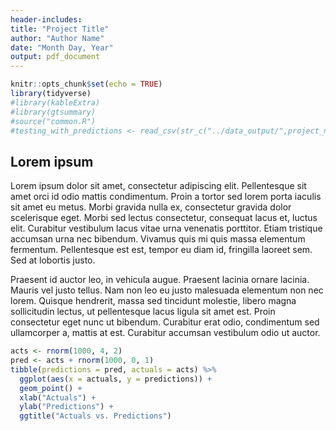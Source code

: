 ```yaml
---
header-includes:
title: "Project Title"
author: "Author Name"
date: "Month Day, Year"
output: pdf_document
---
```


```r
knitr::opts_chunk$set(echo = TRUE)
library(tidyverse)
#library(kableExtra)
#library(gtsummary)
#source("common.R")
#testing_with_predictions <- read_csv(str_c("../data_output/",project_name,"_testing_w_predictions_",Sys.Date(), ".csv"))

```

## Lorem ipsum
Lorem ipsum dolor sit amet, consectetur adipiscing elit. Pellentesque sit amet orci id odio mattis condimentum. Proin a tortor sed lorem porta iaculis sit amet eu metus. Morbi gravida nulla ex, consectetur gravida dolor scelerisque eget. Morbi sed lectus consectetur, consequat lacus et, luctus elit. Curabitur vestibulum lacus vitae urna venenatis porttitor. Etiam tristique accumsan urna nec bibendum. Vivamus quis mi quis massa elementum fermentum. Pellentesque est est, tempor eu diam id, fringilla laoreet sem. Sed at lobortis justo.

Praesent id auctor leo, in vehicula augue. Praesent lacinia ornare lacinia. Mauris vel justo tellus. Nam non leo eu justo malesuada elementum non nec lorem. Quisque hendrerit, massa sed tincidunt molestie, libero magna sollicitudin lectus, ut pellentesque lacus ligula sit amet est. Proin consectetur eget nunc ut bibendum. Curabitur erat odio, condimentum sed ullamcorper a, mattis at est. Curabitur accumsan vestibulum odio ut auctor. 


```r

acts <- rnorm(1000, 4, 2)
pred <- acts + rnorm(1000, 0, 1)
tibble(predictions = pred, actuals = acts) %>%
  ggplot(aes(x = actuals, y = predictions)) +
  geom_point() +
  xlab("Actuals") +
  ylab("Predictions") +
  ggtitle("Actuals vs. Predictions")
```
